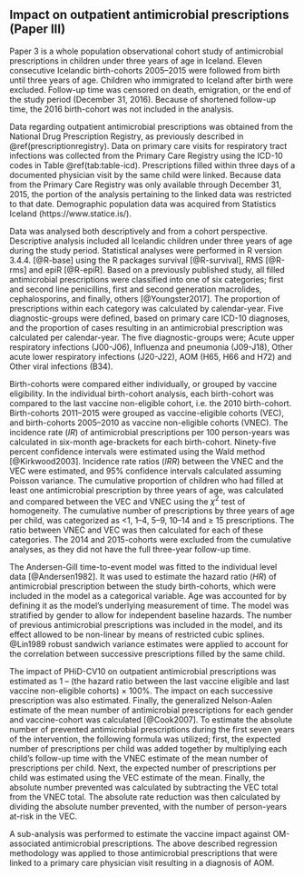 ## Impact on outpatient antimicrobial prescriptions (Paper III){#paper3}

Paper 3 is a whole population observational cohort study of antimicrobial prescriptions in children under three years of age in Iceland.
Eleven consecutive Icelandic birth-cohorts 2005–2015 were followed from birth until three years of age. 
Children who immigrated to Iceland after birth were excluded.
Follow-up time was censored on death, emigration, or the end of the study period (December 31, 2016).
Because of shortened follow-up time, the 2016 birth-cohort was not included in the analysis. 

Data regarding outpatient antimicrobial prescriptions was obtained from the National Drug Prescription Registry, as previously described in \@ref(prescriptionregistry).
Data on primary care visits for respiratory tract infections was collected from the Primary Care Registry using the ICD-10 codes in Table \@ref(tab:table-icd).
Prescriptions filled within three days of a documented physician visit by the same child were linked.
Because data from the Primary Care Registry was only available through December 31, 2015, the portion of the analysis pertaining to the linked data was restricted to that date. 
Demographic population data was acquired from Statistics Iceland (https://www.statice.is/).

Data was analysed both descriptively and from a cohort perspective.
Descriptive analysis included all Icelandic children under three years of age during the study period.
Statistical analyses were performed in R version 3.4.4. [@R-base] using the R packages survival [@R-survival], RMS [@R-rms] and epiR [@R-epiR].
Based on a previously published study, all filled antimicrobial prescriptions were classified into one of six categories; first and second line penicillins, first and second generation macrolides, cephalosporins, and finally, others [@Youngster2017].
The proportion of prescriptions within each category was calculated by calendar-year. 
Five diagnostic-groups were defined, based on primary care ICD-10 diagnoses, and the proportion of cases resulting in an antimicrobial prescription was calculated per calendar-year. 
The five diagnostic-groups were; Acute upper respiratory infections (J00-J06), Influenza and pneumonia (J09-J18), Other acute lower respiratory infections (J20-J22), AOM (H65, H66 and H72) and Other viral infections (B34).

Birth-cohorts were compared either individually, or grouped by vaccine eligibility. 
In the individual birth-cohort analysis, each birth-cohort was compared to the last vaccine non-eligible cohort, i.e. the 2010 birth-cohort. 
Birth-cohorts 2011–2015 were grouped as vaccine-eligible cohorts (VEC), and birth-cohorts 2005–2010 as vaccine non-eligible cohorts (VNEC).
The incidence rate ($IR$) of antimicrobial prescriptions per 100 person-years was calculated in six-month age-brackets for each birth-cohort. 
Ninety-five percent confidence intervals were estimated using the Wald method [@Kirkwood2003].
Incidence rate ratios ($IRR$) between the VNEC and the VEC were estimated, and 95% confidence intervals calculated assuming Poisson variance.
The cumulative proportion of children who had filled at least one antimicrobial prescription by three years of age, was calculated and compared between the VEC and VNEC using the $\chi^2$ test of homogeneity. 
The cumulative number of prescriptions by three years of age per child, was categorized as <1, 1–4, 5–9, 10–14 and ≥ 15 prescriptions.
The ratio between VNEC and VEC was then calculated for each of these categories. 
The 2014 and 2015-cohorts were excluded from the cumulative analyses, as they did not have the full three-year follow-up time.

The Andersen-Gill time-to-event model was fitted to the individual level data [@Andersen1982].
It was used to estimate the hazard ratio ($HR$) of antimicrobial prescription between the study birth-cohorts, which were included in the model as a categorical variable. 
Age was accounted for by defining it as the model's underlying measurement of time.
The model was stratified by gender to allow for independent baseline hazards.
The number of previous antimicrobial prescriptions was included in the model, and its effect allowed to be non-linear by means of restricted cubic splines. 
@Lin1989 robust sandwich variance estimates were applied to account for the correlation between successive prescriptions filled by the same child.

The impact of PHiD-CV10 on outpatient antimicrobial prescriptions was estimated as 1 – (the hazard ratio between the last vaccine eligible and last vaccine non-eligible cohorts) × 100%.
The impact on each successive prescription was also estimated.
Finally, the generalized Nelson-Aalen estimate of the mean number of antimicrobial prescriptions for each gender and vaccine-cohort was calculated [@Cook2007].
To estimate the absolute number of prevented antimicrobial prescriptions during the first seven years of the intervention, the following formula was utilized; first, the expected number of prescriptions per child was added together by multiplying each child's follow-up time with the VNEC estimate of the mean number of prescriptions per child.
Next, the expected number of prescriptions per child was estimated using the VEC estimate of the mean.
Finally, the absolute number prevented was calculated by subtracting the VEC total from the VNEC total. 
The absolute rate reduction was then calculated by dividing the absolute number prevented, with the number of person-years at-risk in the VEC.

A sub-analysis was performed to estimate the vaccine impact against OM-associated antimicrobial prescriptions.
The above described regression methodology was applied to those antimicrobial prescriptions that were linked to a primary care physician visit resulting in a diagnosis of AOM. 